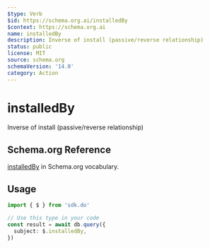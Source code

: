 ```yaml
---
$type: Verb
$id: https://schema.org.ai/installedBy
$context: https://schema.org.ai
name: installedBy
description: Inverse of install (passive/reverse relationship)
status: public
license: MIT
source: schema.org
schemaVersion: '14.0'
category: Action
---
```


# installedBy

Inverse of install (passive/reverse relationship)

## Schema.org Reference

[installedBy](https://schema.org/InstallAction) in Schema.org vocabulary.

## Usage

```typescript
import { $ } from 'sdk.do'

// Use this type in your code
const result = await db.query({
  subject: $.installedBy,
})
```
